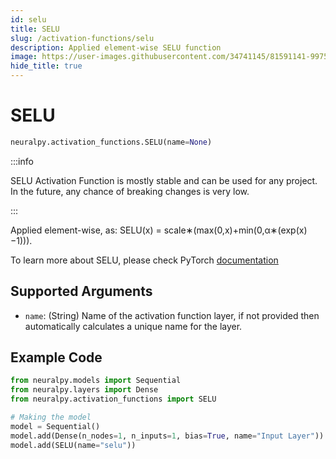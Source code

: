 ```yaml
---
id: selu
title: SELU
slug: /activation-functions/selu
description: Applied element-wise SELU function
image: https://user-images.githubusercontent.com/34741145/81591141-99752900-93d9-11ea-9ef6-cc2c68daaa19.png
hide_title: true
---
```


# SELU

```python
neuralpy.activation_functions.SELU(name=None)
```

:::info

SELU Activation Function is mostly stable and can be used for any project. In the future, any chance of breaking changes is very low.

:::

Applied element-wise, as: SELU(x) = scale∗(max(0,x)+min(0,α∗(exp(x)−1))).

To learn more about SELU, please check PyTorch [documentation](https://pytorch.org/docs/stable/generated/torch.nn.SELU.html#torch.nn.SELU)

## Supported Arguments

- `name`: (String) Name of the activation function layer, if not provided then automatically calculates a unique name for the layer.

## Example Code

```python
from neuralpy.models import Sequential
from neuralpy.layers import Dense
from neuralpy.activation_functions import SELU

# Making the model
model = Sequential()
model.add(Dense(n_nodes=1, n_inputs=1, bias=True, name="Input Layer"))
model.add(SELU(name="selu"))
```
